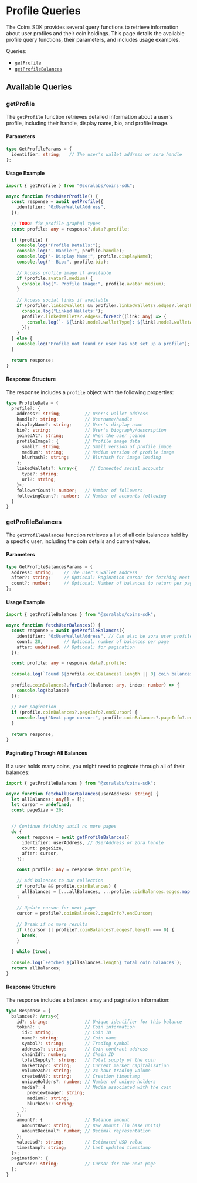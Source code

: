 # Profile Queries

The Coins SDK provides several query functions to retrieve information about user profiles and their coin holdings. This page details the available profile query functions, their parameters, and includes usage examples.

Queries:

- [`getProfile`](#getprofile)
- [`getProfileBalances`](#getprofilebalances)

## Available Queries

### getProfile

The `getProfile` function retrieves detailed information about a user's profile, including their handle, display name, bio, and profile image.

#### Parameters

```ts twoslash
type GetProfileParams = {
  identifier: string;   // The user's wallet address or zora handle
};
```

#### Usage Example

```ts twoslash
import { getProfile } from "@zoralabs/coins-sdk";

async function fetchUserProfile() {
  const response = await getProfile({
    identifier: "0xUserWalletAddress",
  });
  
  // TODO: fix profile graphql types
  const profile: any = response?.data?.profile;
  
  if (profile) {
    console.log("Profile Details:");
    console.log("- Handle:", profile.handle);
    console.log("- Display Name:", profile.displayName);
    console.log("- Bio:", profile.bio);
    
    // Access profile image if available
    if (profile.avatar?.medium) {
      console.log("- Profile Image:", profile.avatar.medium);
    }
    
    // Access social links if available
    if (profile?.linkedWallets && profile?.linkedWallets?.edges?.length || 0 > 0) {
      console.log("Linked Wallets:");
      profile?.linkedWallets?.edges?.forEach((link: any) => {
        console.log(`- ${link?.node?.walletType}: ${link?.node?.walletAddress}`);
      });
    }
  } else {
    console.log("Profile not found or user has not set up a profile");
  }
  
  return response;
}
```

#### Response Structure

The response includes a `profile` object with the following properties:

```ts twoslash
type ProfileData = {
  profile?: {
    address?: string;         // User's wallet address
    handle?: string;          // Username/handle
    displayName?: string;     // User's display name
    bio?: string;             // User's biography/description
    joinedAt?: string;        // When the user joined
    profileImage?: {          // Profile image data
      small?: string;         // Small version of profile image
      medium?: string;        // Medium version of profile image
      blurhash?: string;      // Blurhash for image loading
    };
    linkedWallets?: Array<{     // Connected social accounts
      type?: string;
      url?: string;
    }>;
    followerCount?: number;   // Number of followers
    followingCount?: number;  // Number of accounts following
  }
}
```

### getProfileBalances

The `getProfileBalances` function retrieves a list of all coin balances held by a specific user, including the coin details and current value.

#### Parameters

```ts twoslash
type GetProfileBalancesParams = {
  address: string;    // The user's wallet address
  after?: string;     // Optional: Pagination cursor for fetching next page
  count?: number;     // Optional: Number of balances to return per page
};
```

#### Usage Example

```ts twoslash
import { getProfileBalances } from "@zoralabs/coins-sdk";

async function fetchUserBalances() {
  const response = await getProfileBalances({
    identifier: "0xUserWalletAddress", // Can also be zora user profile handle
    count: 20,        // Optional: number of balances per page
    after: undefined, // Optional: for pagination
  });

  const profile: any = response.data?.profile;
  
  console.log(`Found ${profile.coinBalances?.length || 0} coin balances`);
  
  profile.coinBalances?.forEach((balance: any, index: number) => {
    console.log(balance)
  });
  
  // For pagination
  if (profile.coinBalances?.pageInfo?.endCursor) {
    console.log("Next page cursor:", profile.coinBalances?.pageInfo?.endCursor);
  }
  
  return response;
}
```

#### Paginating Through All Balances

If a user holds many coins, you might need to paginate through all of their balances:

```ts twoslash
import { getProfileBalances } from "@zoralabs/coins-sdk";

async function fetchAllUserBalances(userAddress: string) {
  let allBalances: any[] = [];
  let cursor = undefined;
  const pageSize = 20;
  

  // Continue fetching until no more pages
  do {
    const response = await getProfileBalances({
      identifier: userAddress, // UserAddress or zora handle
      count: pageSize,
      after: cursor,
    });

    const profile: any = response.data?.profile;
    
    // Add balances to our collection
    if (profile && profile.coinBalances) {
      allBalances = [...allBalances, ...profile.coinBalances.edges.map((edge: any) => edge.node)];
    }
    
    // Update cursor for next page
    cursor = profile?.coinBalances?.pageInfo?.endCursor;
    
    // Break if no more results
    if (!cursor || profile?.coinBalances?.edges?.length === 0) {
      break;
    }
    
  } while (true);
  
  console.log(`Fetched ${allBalances.length} total coin balances`);
  return allBalances;
}
```

#### Response Structure

The response includes a `balances` array and pagination information:

```ts twoslash
type Response = {
  balances?: Array<{
    id?: string;              // Unique identifier for this balance
    token?: {                 // Coin information
      id?: string;            // Coin ID
      name?: string;          // Coin name
      symbol?: string;        // Trading symbol
      address?: string;       // Coin contract address
      chainId?: number;       // Chain ID
      totalSupply?: string;   // Total supply of the coin
      marketCap?: string;     // Current market capitalization
      volume24h?: string;     // 24-hour trading volume
      createdAt?: string;     // Creation timestamp
      uniqueHolders?: number; // Number of unique holders
      media?: {               // Media associated with the coin
        previewImage?: string;
        medium?: string;
        blurhash?: string;
      };
    };
    amount?: {                // Balance amount
      amountRaw?: string;     // Raw amount (in base units)
      amountDecimal?: number; // Decimal representation
    };
    valueUsd?: string;        // Estimated USD value
    timestamp?: string;       // Last updated timestamp
  }>;
  pagination?: {
    cursor?: string;          // Cursor for the next page
  };
}
```